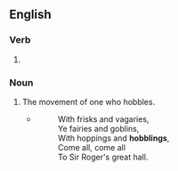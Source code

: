==English==

===Verb===
{{head|en|verb form}}

# {{present participle of|en|hobble|nocat=1}}

===Noun===
{{en-noun}}

# The movement of one who hobbles.
#* {{rfdatek|en|John Gay}}
#*: With frisks and vagaries,<br>Ye fairies and goblins,<br>With hoppings and '''hobblings''',<br>Come all, come all<br>To Sir Roger's great hall.
